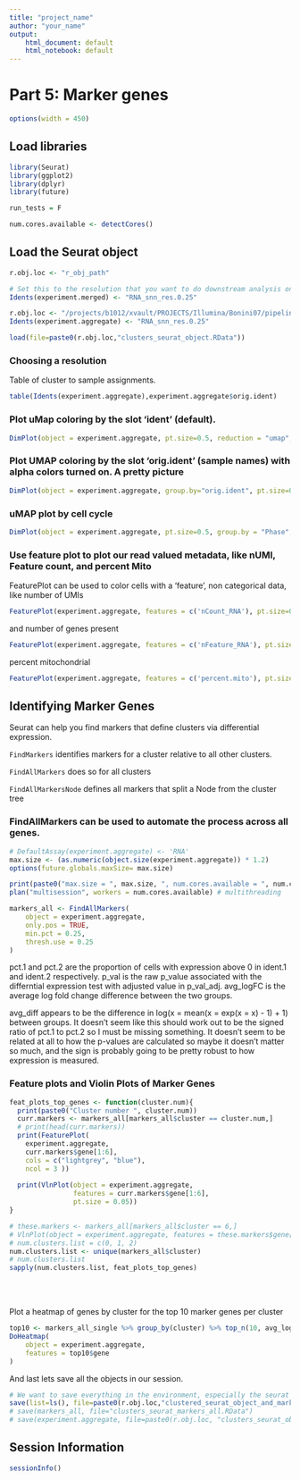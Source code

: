 ```yaml
---
title: "project_name"
author: "your_name"
output:
    html_document: default
    html_notebook: default
---
```


# Part 5: Marker genes

```r
options(width = 450)
```

## Load libraries
```r
library(Seurat)
library(ggplot2)
library(dplyr)
library(future)
```

```r
run_tests = F
```

```r
num.cores.available <- detectCores()
```

## Load the Seurat object
```r
r.obj.loc <- "r_obj_path"

# Set this to the resolution that you want to do downstream analysis on
Idents(experiment.merged) <- "RNA_snn_res.0.25"
```


```r
r.obj.loc <- "/projects/b1012/xvault/PROJECTS/Illumina/Bonini07/pipeline_testing_rds/"
Idents(experiment.aggregate) <- "RNA_snn_res.0.25"
```

```r
load(file=paste0(r.obj.loc,"clusters_seurat_object.RData"))
```

### Choosing a resolution

Table of cluster to sample assignments.
```r
table(Idents(experiment.aggregate),experiment.aggregate$orig.ident)
```

<!-- Plot TSNE coloring by the slot 'ident' (default). -->
<!-- ```{r plot_tsne, warning=FALSE,error=FALSE,message=FALSE} -->
<!-- DimPlot(object = experiment.aggregate, pt.size=0.5, reduction = "tsne", label = T) -->
<!-- ``` -->


### Plot uMap coloring by the slot 'ident' (default).
```r
DimPlot(object = experiment.aggregate, pt.size=0.5, reduction = "umap", label = T)
```

### Plot UMAP  coloring by the slot 'orig.ident' (sample names) with alpha colors turned on. A pretty picture
```r
DimPlot(object = experiment.aggregate, group.by="orig.ident", pt.size=0.5, reduction = "umap" )
```



### uMAP plot by cell cycle
```r
DimPlot(object = experiment.aggregate, pt.size=0.5, group.by = "Phase", reduction = "umap" )
```


### Use feature plot to plot our read valued metadata, like nUMI, Feature count, and percent Mito

FeaturePlot can be used to color cells with a 'feature', non categorical data, like number of UMIs
```r
FeaturePlot(experiment.aggregate, features = c('nCount_RNA'), pt.size=0.5)
```
and number of genes present
```r
FeaturePlot(experiment.aggregate, features = c('nFeature_RNA'), pt.size=0.5)
```

percent mitochondrial
```r
FeaturePlot(experiment.aggregate, features = c('percent.mito'), pt.size=0.5)
```


## Identifying Marker Genes

Seurat can help you find markers that define clusters via differential expression.

`FindMarkers` identifies markers for a cluster relative to all other clusters.

`FindAllMarkers` does so for all clusters

`FindAllMarkersNode` defines all markers that split a Node from the cluster tree

### FindAllMarkers can be used to automate the process across all genes.

```r
# DefaultAssay(experiment.aggregate) <- 'RNA'
max.size <- (as.numeric(object.size(experiment.aggregate)) * 1.2)
options(future.globals.maxSize= max.size)

print(paste0("max.size = ", max.size, ", num.cores.available = ", num.cores.available))
plan("multisession", workers = num.cores.available) # multithreading

markers_all <- FindAllMarkers(
    object = experiment.aggregate,
    only.pos = TRUE,
    min.pct = 0.25,
    thresh.use = 0.25
)
```


pct.1 and pct.2 are the proportion of cells with expression above 0 in ident.1 and ident.2 respectively. p_val is the raw p_value associated with the differntial expression test with adjusted value in p_val_adj. avg_logFC is the average log fold change difference between the two groups.

avg_diff appears to be the difference in log(x = mean(x = exp(x = x) - 1) + 1) between groups.  It doesn’t seem like this should work out to be the signed ratio of pct.1 to pct.2 so I must be missing something.  It doesn’t seem to be related at all to how the p-values are calculated so maybe it doesn’t matter so much, and the sign is probably going to be pretty robust to how expression is measured.


### Feature plots and Violin Plots of Marker Genes
```r
feat_plots_top_genes <- function(cluster.num){  
  print(paste0("Cluster number ", cluster.num))
  curr.markers <- markers_all[markers_all$cluster == cluster.num,] 
  # print(head(curr.markers))
  print(FeaturePlot( 
    experiment.aggregate,
    curr.markers$gene[1:6],
    cols = c("lightgrey", "blue"),
    ncol = 3 ))
  
  print(VlnPlot(object = experiment.aggregate, 
                features = curr.markers$gene[1:6], 
                pt.size = 0.05))
}

# these.markers <- markers_all[markers_all$cluster == 6,]
# VlnPlot(object = experiment.aggregate, features = these.markers$gene[1:6], pt.size = 0.05)
# num.clusters.list = c(0, 1, 2)
num.clusters.list <- unique(markers_all$cluster)
# num.clusters.list
sapply(num.clusters.list, feat_plots_top_genes)
```

<br/>
<br/>

Plot a heatmap of genes by cluster for the top 10 marker genes per cluster
```r
top10 <- markers_all_single %>% group_by(cluster) %>% top_n(10, avg_log2FC)
DoHeatmap(
    object = experiment.aggregate,
    features = top10$gene
)
```

And last lets save all the objects in our session.
```r
# We want to save everything in the environment, especially the seurat object and the list of marker genes, so use ls()
save(list=ls(), file=paste0(r.obj.loc,"clustered_seurat_object_and_markers.RData"))
# save(markers_all, file="clusters_seurat_markers_all.RData")
# save(experiment.aggregate, file=paste0(r.obj.loc, "clusters_seurat_object.RData"))
```

## Session Information
```r
sessionInfo()
```
